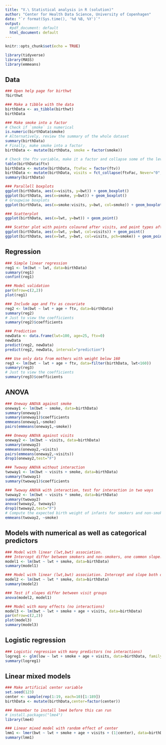 ```yaml
---
title: "V.\ Statistical analysis in R (solution)"
author: "Center for Health Data Science, University of Copenhagen"
date: "`r format(Sys.time(), '%d %B, %Y')`"
output:
  #pdf_document: default
  html_document: default
---
```


```r
knitr::opts_chunk$set(echo = TRUE)
```

```r
library(tidyverse)
library(MASS)
library(emmeans)
```


## Data

```r
### Open help page for birthwt
?birthwt

### Make a tibble with the data
birthData <- as_tibble(birthwt)
birthData

### Make smoke into a factor
# Check if `smoke` is numerical
is.numeric(birthData$smoke)
# Alternatively, review the summary of the whole dataset
summary(birthData)
# Finally, make smoke into a factor
birthData <- mutate(birthData, smoke = factor(smoke))

# Check the ftv variable, make it a factor and collapse some of the levels
table(birthData$ftv)
birthData <- mutate(birthData, ftvFac = factor(ftv))
birthData <- mutate(birthData, visits = fct_collapse(ftvFac, Never="0", Once="1", other_level="MoreThanOnce"))
summary(birthData)

### Parallell boxplots
ggplot(birthData, aes(x=visits, y=bwt)) + geom_boxplot() 
ggplot(birthData, aes(x=smoke, y=bwt)) + geom_boxplot() 
# Groupwise boxplots
ggplot(birthData, aes(x=smoke:visits, y=bwt, col=smoke)) + geom_boxplot() 

### Scatterplot
ggplot(birthData, aes(x=lwt, y=bwt)) + geom_point() 

### Scatter plot with points coloured after visits, and point types after smoke status
ggplot(birthData, aes(x=lwt, y=bwt, col=visits)) + geom_point() 
ggplot(birthData, aes(x=lwt, y=bwt, col=visits, pch=smoke)) + geom_point() 
```

## Regression

```r
### Simple linear regression
reg1 <- lm(bwt ~ lwt, data=birthData) 
summary(reg1)
confint(reg1)

### Model validation
par(mfrow=c(2,2))
plot(reg1)

### Include age and ftv as covariate
reg2 <- lm(bwt ~ lwt + age + ftv, data=birthData)
summary(reg2)
# Just to view the coefficients
summary(reg2)$coefficients

### Prediction
newData <- data.frame(lwt=100, age=25, ftv=0)
newData
predict(reg2, newData)
predict(reg2, newData, interval="prediction")

### Use only data from mothers with weight below 160
reg3 <- lm(bwt ~ lwt + age + ftv, data=filter(birthData, lwt<160))
summary(reg3)
# Just to view the coefficients
summary(reg3)$coefficients
```


## ANOVA

```r
### Oneway ANOVA against smoke
oneway1 <- lm(bwt ~ smoke, data=birthData)
summary(oneway1)
summary(oneway1)$coefficients
emmeans(oneway1,~smoke)
pairs(emmeans(oneway1,~smoke))

### Oneway ANOVA against visits
oneway2 <- lm(bwt ~ visits, data=birthData)
summary(oneway2)
emmeans(oneway2,~visits)
pairs(emmeans(oneway2,~visits))
drop1(oneway2,test="F")

### Twoway ANOVA without interaction
twoway1 <- lm(bwt ~ visits + smoke, data=birthData)
summary(twoway1)
summary(twoway1)$coefficients    

### Twoway ANOVA with interaction, test for interaction in two ways
twoway2 <- lm(bwt ~ visits * smoke, data=birthData)
summary(twoway2)
anova(twoway2, twoway1)
drop1(twoway2,test="F")
# Compute the expected birth weight of infants for smokers and non-smokers, respectively, on average over the three levels of `visits`
emmeans(twoway2, ~smoke)
```

## Models with numerical as well as categorical predictors

```r
### Model with linear (lwt,bwt) association. 
### Intercept differ between smokers and non-smokers, one common slope.
model1 <- lm(bwt ~ lwt + smoke, data=birthData)
summary(model1)

### Model with linear (lwt,bwt) association. Intercept and slope both differ between visit groups
model2 <- lm(bwt ~ lwt * smoke, data=birthData)
summary(model2)

### Test if slopes differ between visit groups
anova(model2, model1)

### Model with many effects (no interactions)
model3 <- lm(bwt ~ lwt + smoke + age + visits, data=birthData)
par(mfrow=c(2,2))
plot(model3)
summary(model3)
```

## Logistic regression

```r
### Logistic regression with many predictors (no interactions)
logreg1 <- glm(low ~ lwt + smoke + age + visits, data=birthData, family="binomial")
summary(logreg1)
```


## Linear mixed models

```r
### Make artificial center variable
set.seed(123)
center <- sample(rep(1:19, each=10)[1:189])
birthData <- mutate(birthData,center=factor(center))

### Remember to install lme4 before this can run
# install.packages("lme4")
library(lme4)

### Linear mixed model with random effect of center
lmm1 <- lmer(bwt ~ lwt + smoke + age + visits + (1|center), data=birthData)
summary(lmm1)
```


